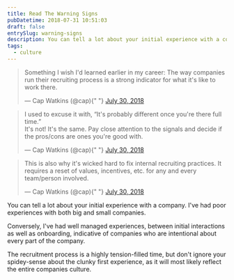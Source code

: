 ```yaml
---
title: Read The Warning Signs
pubDatetime: 2018-07-31 10:51:03
draft: false
entrySlug: warning-signs
description: You can tell a lot about your initial experience with a company.
tags:
  - culture
---
```


<blockquote class="twitter-tweet" data-lang="en">
  <p lang="en" dir="ltr">
    Something I wish I'd learned earlier in my career: The way companies run
    their recruiting process is a strong indicator for what it's like to work
    there.
  </p>
  &mdash; Cap Watkins (@cap){" "}
  <a href="https://twitter.com/cap/status/1024016820280479744?ref_src=twsrc%5Etfw">
    July 30, 2018
  </a>
</blockquote>
<script
  async
  src="https://platform.twitter.com/widgets.js"
  charset="utf-8"
></script>

<blockquote class="twitter-tweet" data-conversation="none" data-lang="en">
  <p lang="en" dir="ltr">
    I used to excuse it with, “It's probably different once you're there full
    time.”
    <br />
    It's not! It's the same. Pay close attention to the signals and decide if
    the pros/cons are ones you're good with.
  </p>
  &mdash; Cap Watkins (@cap){" "}
  <a href="https://twitter.com/cap/status/1024019026144632832?ref_src=twsrc%5Etfw">
    July 30, 2018
  </a>
</blockquote>
<script
  async
  src="https://platform.twitter.com/widgets.js"
  charset="utf-8"
></script>

<blockquote class="twitter-tweet" data-conversation="none" data-lang="en">
  <p lang="en" dir="ltr">
    This is also why it's wicked hard to fix internal recruiting practices. It
    requires a reset of values, incentives, etc. for any and every team/person
    involved.
  </p>
  &mdash; Cap Watkins (@cap){" "}
  <a href="https://twitter.com/cap/status/1024019819325255680?ref_src=twsrc%5Etfw">
    July 30, 2018
  </a>
</blockquote>
<script
  async
  src="https://platform.twitter.com/widgets.js"
  charset="utf-8"
></script>

You can tell a lot about your initial experience with a company.
I've had poor experiences with both big and small companies.

Conversely, I've had well managed experiences, between initial interactions as well as onboarding, indicative of companies who are intentional about every part of the company.

The recruitment process is a highly tension-filled time, but don't ignore your spidey-sense about the clunky first experience, as it will most likely reflect the entire companies culture.
